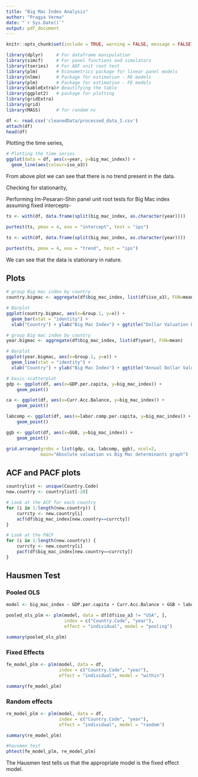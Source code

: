 ```yaml
---
title: "Big Mac Index Analysis"
author: "Pragya Verma"
date: "`r Sys.Date()`"
output: pdf_document
---
```


```r
knitr::opts_chunk$set(include = TRUE, warning = FALSE, message = FALSE)

library(dplyr)     # For dataframe manipulation
library(simcf)     # For panel functions and simulators
library(tseries)   # For ADF unit root test
library(plm)       # Econometrics package for linear panel models
library(nlme)      # Package for estimation - RE models
library(plm)       # Package for estimation - FE models
library(kableExtra)# Beautifying the table
library(ggplot2)   # package for plotting
library(gridExtra)
library(grid)
library(MASS)      # for random nv
```

```r
df <- read.csv('cleanedData/processed_data_I.csv')
attach(df)
head(df)
```

Plotting the time series, 
```r
# Plotting the time series
ggplot(data = df, aes(x=year, y=big_mac_index)) + 
  geom_line(aes(colour=iso_a3))
```
From above plot we can see that there is no trend present in the data. 

Checking for stationarity,

Performing Im-Pesaran-Shin panel unit root tests for Big Mac index assuming fixed intercepts-
```r
ts <- with(df, data.frame(split(big_mac_index, as.character(year)))) 

purtest(ts, pmax = 4, exo = "intercept", test = "ips")
```
```r
ts <- with(df, data.frame(split(big_mac_index, as.character(year)))) 

purtest(ts, pmax = 4, exo = "trend", test = "ips")
```

We can see that the data is stationary in nature.

## Plots 

```r
# group Big mac index by country
country.bigmac <- aggregate(df$big_mac_index, list(df$iso_a3), FUN=mean)

# Barplot
ggplot(country.bigmac, aes(x=Group.1, y=x)) + 
  geom_bar(stat = "identity") +
  xlab("Country") + ylab("Big Mac Index") + ggtitle("Dollar Valuation by Country")
```


```r
# group Big mac index by country
year.bigmac <- aggregate(df$big_mac_index, list(df$year), FUN=mean)

# Barplot
ggplot(year.bigmac, aes(x=Group.1, y=x)) + 
  geom_line(stat = "identity") +
  xlab("Country") + ylab("Big Mac Index") + ggtitle("Annual Dollar Valuation")
```


```r
# basic scatterplot
gdp <- ggplot(df, aes(x=GDP.per.capita, y=big_mac_index)) + 
    geom_point()

ca <- ggplot(df, aes(x=Curr.Acc.Balance, y=big_mac_index)) + 
    geom_point()

labcomp <- ggplot(df, aes(x=labor.comp.per.capita, y=big_mac_index)) + 
    geom_point()

ggb <- ggplot(df, aes(x=GGB, y=big_mac_index)) + 
    geom_point()

grid.arrange(grobs = list(gdp, ca, labcomp, ggb), ncol=2, 
             main="Absolute valuation vs Big Mac determinants graph")
```


## ACF and PACF plots 

```r
countrylist <- unique(Country.Code)
new.country <- countrylist[-20]
```

```r
# Look at the ACF for each country
for (i in 1:length(new.country)) {
    currcty <- new.country[i]
    acf(df$big_mac_index[new.country==currcty])
}
```

```r
# Look at the PACF
for (i in 1:length(new.country)) {
    currcty <- new.country[i]
    pacf(df$big_mac_index[new.country==currcty])
}
```

## Hausmen Test

### Pooled OLS
```r
model <- big_mac_index ~ GDP.per.capita + Curr.Acc.Balance + GGB + labor.comp.per.capita

pooled_ols_plm <- plm(model, data = df[df$iso_a3 != "USA", ], 
                      index = c("Country.Code", "year"), 
                      effect = "individual", model = "pooling")

summary(pooled_ols_plm)
```

### Fixed Effects
```r
fe_model_plm <- plm(model, data = df, 
                    index = c("Country.Code", "year"), 
                    effect = "individual", model = "within")

summary(fe_model_plm)
```



### Random effects
```r
re_model_plm <- plm(model, data = df, 
                    index = c("Country.Code", "year"), 
                    effect = "individual", model = "random")

summary(re_model_plm)
```


```r
#hausmen test
phtest(fe_model_plm, re_model_plm)
```
The Hausmen test tells us that the appropriate model is the fixed effect model.

























